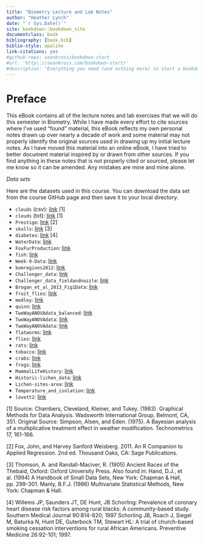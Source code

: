 ```yaml
--- 
title: "Biometry Lecture and Lab Notes"
author: "Heather Lynch"
date: "`r Sys.Date()`"
site: bookdown::bookdown_site
documentclass: book
bibliography: [book.bib]
biblio-style: apalike
link-citations: yes
#github-repo: seankross/bookdown-start
#url: 'http\://seankross.com/bookdown-start/'
#description: "Everything you need (and nothing more) to start a bookdown book."
---
```


# Preface {-}

This eBook contains all of the lecture notes and lab exercises that we will do this semester in Biometry. While I have made every effort to cite sources where I've used "found" material, this eBook reflects my own personal notes drawn up over nearly a decade of work and some material may not properly identify the original sources used in drawing up my initial lecture notes. As I have moved this material into an online eBook, I have tried to better document material inspired by or drawn from other sources. If you find anything in these notes that is not properly cited or sourced, please let me know so it can be amended. Any mistakes are mine and mine alone.

*Data sets*

Here are the datasets used in this course. You can download the data set from the course GitHub page and then save it to your local directory. 

* `clouds` (csv): [link](https://github.com/hlynch/Biometry2020/blob/master/_data/clouds.csv) [1]
* `clouds` (txt): [link](https://github.com/hlynch/Biometry2020/blob/master/_data/clouds.txt) [1]
* `Prestige`: [link](https://github.com/hlynch/Biometry2020/blob/master/_data/Prestige.csv) [2]
* `skulls`: [link](https://github.com/hlynch/Biometry2020/blob/master/_data/skulls.txt) [3]
* `diabetes`: [link](https://github.com/hlynch/Biometry2020/blob/master/_data/diabetes.csv) [4]
* `WaterData`: [link](https://github.com/hlynch/Biometry2020/blob/master/_data/WaterData.csv)
* `FoxFurProduction`: [link](https://github.com/hlynch/Biometry2020/blob/master/_data/FoxFurProduction.csv)   
* `fish`: [link](https://github.com/hlynch/Biometry2020/blob/master/_data/fish.txt) 
* `Week-9-Data`: [link](https://github.com/hlynch/Biometry2020/blob/master/_data/Week-9-Data.txt) 
* `bomregions2012`: [link](https://github.com/hlynch/Biometry2020/blob/master/_data/bomregions2012.csv) 
* `Challenger_data`: [link](https://github.com/hlynch/Biometry2020/blob/master/_data/challenger_data.csv) 
* `Challenger_data_fieldandnozzle`: [link](https://github.com/hlynch/Biometry2020/blob/master/_data/Challenger_data_fieldandnozzle.csv) 
* `Brogan_et_al_2013_Fig1Data`: [link](https://github.com/hlynch/Biometry2020/blob/master/_data/Brogan_et_al_2013_Fig1Data.xlsx) 
* `fruit_flies`: [link](https://github.com/hlynch/Biometry2020/blob/master/_data/fruit_flies.csv) 
* `medley`: [link](https://github.com/hlynch/Biometry2020/blob/master/_data/medley.csv) 
* `quinn`: [link](https://github.com/hlynch/Biometry2020/blob/master/_data/quinn.csv) 
* `TwoWayANOVAdata_balanced`: [link](https://github.com/hlynch/Biometry2020/blob/master/_data/TwoWayANOVAdata_balanced.csv) 
* `TwoWayANOVAdata`: [link](https://github.com/hlynch/Biometry2020/blob/master/_data/TwoWayANOVAdata.csv) 
* `TwoWayANOVAdata`: [link](https://github.com/hlynch/Biometry2020/blob/master/_data/TwoWayANOVAdata.csv) 
* `flatworms`: [link](https://github.com/hlynch/Biometry2020/blob/master/_data/flatworms.csv) 
* `flies`: [link](https://github.com/hlynch/Biometry2020/blob/master/_data/flies.txt) 
* `rats`: [link](https://github.com/hlynch/Biometry2020/blob/master/_data/rats.txt) 
* `tobacco`: [link](https://github.com/hlynch/Biometry2020/blob/master/_data/tobacco.csv) 
* `crabs`: [link](https://github.com/hlynch/Biometry2020/blob/master/_data/crabs.csv) 
* `frogs`: [link](https://github.com/hlynch/Biometry2020/blob/master/_data/frogs.csv) 
* `MammalLifeHistory`: [link](https://github.com/hlynch/Biometry2020/blob/master/_data/MammalLifeHistory.csv) 
* `Historic-lichen_data`: [link](https://github.com/hlynch/Biometry2020/blob/master/_data/Historic-lichen-data.xls) 
* `Lichen-sites-area`: [link](https://github.com/hlynch/Biometry2020/blob/master/_data/Lichen-sites-area.xls) 
* `Temperature_and_isolation`: [link](https://github.com/hlynch/Biometry2020/blob/master/_data/Temperature_and_isolation.xls) 
* `lovett2`: [link](https://github.com/hlynch/Biometry2020/blob/master/_data/lovett2.csv) 

[1] Source: Chambers, Cleveland, Kleiner, and Tukey. (1983). Graphical Methods for Data Analysis. Wadsworth International Group, Belmont, CA, 351. Original Source: Simpson, Alsen, and Eden. (1975). A Bayesian analysis of a multiplicative treatment effect in weather modification. Technometrics 17, 161-166.

[2] Fox, John, and Harvey Sanford Weisberg. 2011. An R Companion to Applied Regression. 2nd ed. Thousand Oaks, CA: Sage Publications.

[3] Thomson, A. and Randall-Maciver, R. (1905) Ancient Races of the Thebaid, Oxford: Oxford University Press. Also found in: Hand, D.J., et al. (1994) A Handbook of Small Data Sets, New York: Chapman & Hall, pp. 299-301. Manly, B.F.J. (1986) Multivariate Statistical Methods, New York: Chapman & Hall.

[4] Willems JP, Saunders JT, DE Hunt, JB Schorling: Prevalence of coronary heart disease risk factors among rural blacks: A community-based study. Southern Medical Journal 90:814-820; 1997 Schorling JB, Roach J, Siegel M, Baturka N, Hunt DE, Guterbock TM, Stewart HL: A trial of church-based smoking cessation interventions for rural African Americans. Preventive Medicine 26:92-101; 1997.

